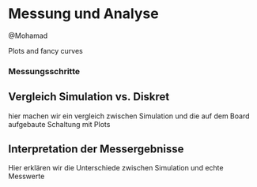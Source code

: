# Messung und Analyse

@Mohamad

Plots and fancy curves

### Messungsschritte {.unnumbered}

## Vergleich Simulation vs. Diskret
hier machen wir ein vergleich zwischen Simulation und die auf dem Board aufgebaute Schaltung mit Plots 

## Interpretation der Messergebnisse
Hier erklären wir die Unterschiede zwischen Simulation und echte Messwerte